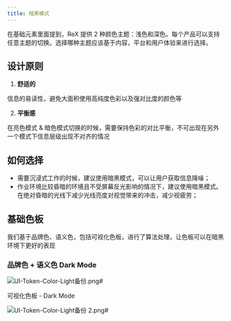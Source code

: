 ```yaml
---
title: 暗黑模式
---
```


<!--
  这个文件是从语雀文档同步生成的，请不要手动修改
  语雀文档地址 https://www.yuque.com/hema-fe/rex-design/dark
  同步时间：2021-05-11 15:44:16
-->

在基础元素里面提到，ReX 提供 2 种颜色主题：浅色和深色。每个产品可以支持任意主题的切换。选择哪种主题应该基于内容，平台和用户体验来进行选择。

###

## 设计原则

1.  **舒适的**

信息的易读性，避免大面积使用高纯度色彩以及强对比度的颜色等

2.  **平衡感**

在亮色模式 & 暗色模式切换的时候，需要保持色彩的对比平衡，不可出现在另外一个模式下信息层级出现不对齐的情况

## 如何选择

- 需要沉浸式工作的时候，建议使用暗黑模式，可以让用户获取信息降噪；
- 作业环境比较昏暗的环境且不受屏幕反光影响的情况下，建议使用暗黑模式。在绝对昏暗的光线下减少光线亮度对视觉带来的冲击，减少视疲劳；

## 基础色板

我们基于品牌色、语义色，包括可视化色板，进行了算法处理，让色板可以在暗黑环境下更好的表现

### 品牌色 + 语义色 Dark Mode

![UI-Token-Color-Light备份.png#](https://hippo-oss.oss-cn-hangzhou.aliyuncs.com/rex/design-images/dark/87699f5d.png)

可视化色板 - Dark Mode

![UI-Token-Color-Light备份 2.png#](https://hippo-oss.oss-cn-hangzhou.aliyuncs.com/rex/design-images/dark/7df91e2c.png)
